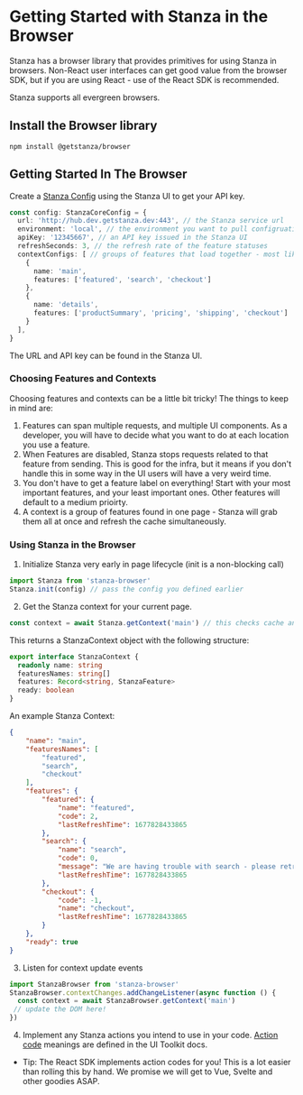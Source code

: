 # Getting Started with Stanza in the Browser

Stanza has a browser library that provides primitives for using Stanza in browsers. 
Non-React user interfaces can get good value from the browser SDK, but if you are using React - use of the React SDK is recommended.

Stanza supports all evergreen browsers.

## Install the Browser library
```
npm install @getstanza/browser
```

## Getting Started In The Browser

Create a [Stanza Config](../javascript/stanzaconfig) using the Stanza UI to get your API key.

```ts
const config: StanzaCoreConfig = {
  url: 'http://hub.dev.getstanza.dev:443', // the Stanza service url
  environment: 'local', // the environment you want to pull configruations for
  apiKey: '12345667', // an API key issued in the Stanza UI
  refreshSeconds: 3, // the refresh rate of the feature statuses
  contextConfigs: [ // groups of features that load together - most likely, your app's pages or routes
    {
      name: 'main',
      features: ['featured', 'search', 'checkout']
    },
    {
      name: 'details',
      features: ['productSummary', 'pricing', 'shipping', 'checkout']
    }
  ],
}
```

The URL and API key can be found in the Stanza UI.

### Choosing Features and Contexts 

Choosing features and contexts can be a little bit tricky! The things to keep in mind are:
1. Features can span multiple requests, and multiple UI components. As a developer, you will have to decide what you want to do at each location you use a feature.
2. When Features are disabled, Stanza stops requests related to that feature from sending. This is good for the infra, but it means if you don't handle this in some way in the UI users will have a very weird time.
3. You don't have to get a feature label on everything! Start with your most important features, and your least important ones. Other features will default to a medium prioirty.
3. A context is a group of features found in one page - Stanza will grab them all at once and refresh the cache simultaneously.


### Using Stanza in the Browser

1. Initialize Stanza very early in page lifecycle (init is a non-blocking call)

```ts
import Stanza from 'stanza-browser'
Stanza.init(config) // pass the config you defined earlier
```

2. Get the Stanza context for your current page.

```ts
const context = await Stanza.getContext('main') // this checks cache and returns cached if fresh, but sends a request to the server otherwise
```
This returns a StanzaContext object with the following structure:
```ts
export interface StanzaContext {
  readonly name: string
  featuresNames: string[]
  features: Record<string, StanzaFeature>
  ready: boolean
}
```


An example Stanza Context:
```json
{
    "name": "main",
    "featuresNames": [
        "featured",
        "search",
        "checkout"
    ],
    "features": {
        "featured": {
            "name": "featured",
            "code": 2,
            "lastRefreshTime": 1677828433865
        },
        "search": {
            "name": "search",
            "code": 0,
            "message": "We are having trouble with search - please retry your request.",
            "lastRefreshTime": 1677828433865
        },
        "checkout": {
            "code": -1,
            "name": "checkout",
            "lastRefreshTime": 1677828433865
        }
    },
    "ready": true
}
```

3. Listen for context update events

```ts
import StanzaBrowser from 'stanza-browser'
StanzaBrowser.contextChanges.addChangeListener(async function () {
  const context = await StanzaBrowser.getContext('main')
 // update the DOM here!
})
```

4. Implement any Stanza actions you intend to use in your code. [Action code](../javascript/actioncodes) meanings are defined in the UI Toolkit docs. 

* Tip: The React SDK implements action codes for you! This is a lot easier than rolling this by hand. We promise we will get to Vue, Svelte and other goodies ASAP.